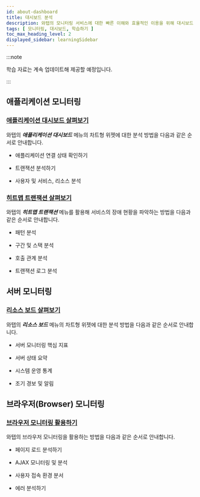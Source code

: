 ```yaml
---
id: about-dashboard
title: 대시보드 분석
description: 와탭의 모니터링 서비스에 대한 빠른 이해와 효율적인 이용을 위해 대시보드 분석 관련 학습 자료를 제공합니다.
tags: [ 모니터링, 대시보드, 학습하기 ]
toc_max_heading_level: 2
displayed_sidebar: learningSidebar
---
```



:::note

학습 자료는 계속 업데이트해 제공할 예정입니다.

:::

## 애플리케이션 모니터링

### [애플리케이션 대시보드 살펴보기](best-practice-guides/about-apm-dashboard)

와탭의 ***애플리케이션 대시보드*** 메뉴의 차트형 위젯에 대한 분석 방법을 다음과 같은 순서로 안내합니다.

* 애플리케이션 연결 상태 확인하기

* 트랜잭션 분석하기

* 사용자 및 서비스, 리소스 분석

### [히트맵 트랜잭션 살펴보기](best-practice-guides/about-apm-hitmap-class)

와탭의 ***히트맵 트랜잭션*** 메뉴를 활용해 서비스의 장애 현황을 파악하는 방법을 다음과 같은 순서로 안내합니다.

* 패턴 분석

* 구간 및 스택 분석

* 호출 관계 분석

* 트랜잭션 로그 분석

## 서버 모니터링

### [리소스 보드 살펴보기](best-practice-guides/about-server-dashboard)

와탭의 ***리소스 보드*** 메뉴의 차트형 위젯에 대한 분석 방법을 다음과 같은 순서로 안내합니다.

* 서버 모니터링 핵심 지표

* 서버 상태 요약

* 시스템 운영 통계

* 조기 경보 및 알림

## 브라우저(Browser) 모니터링

### [브라우저 모니터링 활용하기](best-practice-guides/using-browser-monitoring)

와탭의 브라우저 모니터링을 활용하는 방법을 다음과 같은 순서로 안내합니다.

* 페이지 로드 분석하기

* AJAX 모니터링 및 분석

* 사용자 접속 환경 분서

* 에러 분석하기

<DocCardList/>